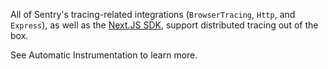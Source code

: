 All of Sentry's tracing-related integrations (`BrowserTracing`, `Http`, and `Express`), as well as the [Next.JS SDK](/platforms/javascript/guides/nextjs/), support distributed tracing out of the box.

See <PlatformLink to="/distributed-tracing/instrumentation/automatic-instrumentation/">Automatic Instrumentation</PlatformLink> to learn more.
